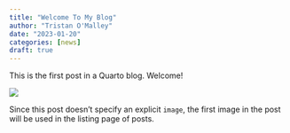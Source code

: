 ```yaml
---
title: "Welcome To My Blog"
author: "Tristan O'Malley"
date: "2023-01-20"
categories: [news]
draft: true
---
```


This is the first post in a Quarto blog. Welcome!

![](thumbnail.jpg)

Since this post doesn't specify an explicit `image`, the first image in the post will be used in the listing page of posts.
